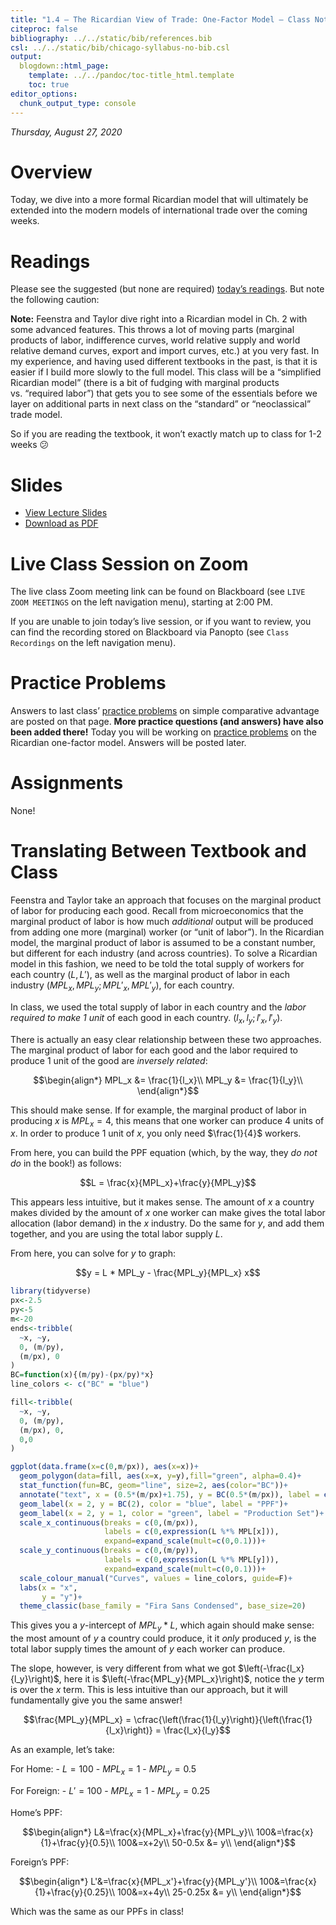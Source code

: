 ```yaml
---
title: "1.4 — The Ricardian View of Trade: One-Factor Model — Class Notes"
citeproc: false
bibliography: ../../static/bib/references.bib
csl: ../../static/bib/chicago-syllabus-no-bib.csl
output:
  blogdown::html_page:
    template: ../../pandoc/toc-title_html.template
    toc: true
editor_options: 
  chunk_output_type: console
---
```


*Thursday, August 27, 2020*

# Overview

Today, we dive into a more formal Ricardian model that will ultimately be extended into the modern models of international trade over the coming weeks.

# Readings

Please see the suggested (but none are required) [today's readings](/reading/1.4-reading). But note the following caution:

**Note:** Feenstra and Taylor dive right into a Ricardian model in Ch. 2 with some advanced features. This throws a lot of moving parts (marginal products of labor, indifference curves, world relative supply and world relative demand curves, export and import curves, etc.) at you very fast. In my experience, and having used different textbooks in the past, is that it is easier if I build more slowly to the full model. This class will be a “simplified Ricardian model” (there is a bit of fudging with marginal products vs. “required labor”) that gets you to see some of the essentials before we layer on additional parts in next class on the “standard” or “neoclassical” trade model. 

So if you are reading the textbook, it won't exactly match up to class for 1-2 weeks 😕

# Slides

- [<i class="fas fa-chalkboard-teacher"></i> View Lecture Slides](/slides/1.4-slides.html)
- [<i class="fas fa-file-pdf"></i> Download as PDF](/slides/1.4-slides.pdf)

# Live Class Session on Zoom

The live class <i class="fas fa-video"></i> Zoom meeting link can be found on Blackboard (see `LIVE ZOOM MEETINGS` on the left navigation menu), starting at 2:00 PM.

If you are unable to join today's live session, or if you want to review, you can find the recording stored on Blackboard via Panopto (see `Class Recordings` on the left navigation menu).

# Practice Problems

Answers to last class’ [practice problems](/practice/1.3-practice) on simple comparative advantage are posted on that page. **More practice questions (and answers) have also been added there!** Today you will be working on [practice problems](/practice/1.4-practice) on the Ricardian one-factor model. Answers will be posted later.

# Assignments

None!

# Translating Between Textbook and Class

Feenstra and Taylor take an approach that focuses on the marginal product of labor for producing each good. Recall from microeconomics that the marginal product of labor is how much *additional* output will be produced from adding one more (marginal) worker (or “unit of labor”). In the Ricardian model, the marginal product of labor is assumed to be a constant number, but different for each industry (and across countries). To solve a Ricardian model in this fashion, we need to be told the total supply of workers for each country $(L, L')$, as well as the marginal product of labor in each industry $(MPL_x, MPL_y; MPL'_x, MPL'_y)$, for each country.

In class, we used the total supply of labor in each country and the *labor required to make 1 unit* of each good in each country. $(l_x, l_y; l'_x, l'_y)$.

There is actually an easy clear relationship between these two approaches. The marginal product of labor for each good and the labor required to produce 1 unit of the good are *inversely related*:

$$\begin{align*}
MPL_x &= \frac{1}{l_x}\\
MPL_y &= \frac{1}{l_y}\\
\end{align*}$$

This should make sense. If for example, the marginal product of labor in producing $x$ is $MPL_x = 4$, this means that one worker can produce 4 units of $x$. In order to produce 1 unit of $x$, you only need $\frac{1}{4}$ workers.

From here, you can build the PPF equation (which, by the way, they *do not do* in the book!) as follows:

$$L = \frac{x}{MPL_x}+\frac{y}{MPL_y}$$

This appears less intuitive, but it makes sense. The amount of $x$ a country makes divided by the amount of $x$ one worker can make gives the total labor allocation (labor demand) in the $x$ industry. Do the same for $y$, and add them together, and you are using the total labor supply $L$.

From here, you can solve for $y$ to graph:

$$y = L * MPL_y - \frac{MPL_y}{MPL_x} x$$

```r
library(tidyverse)
px<-2.5
py<-5
m<-20
ends<-tribble(
  ~x, ~y,
  0, (m/py),
  (m/px), 0
)
BC=function(x){(m/py)-(px/py)*x}
line_colors <- c("BC" = "blue")

fill<-tribble(
  ~x, ~y,
  0, (m/py),
  (m/px), 0,
  0,0
)

ggplot(data.frame(x=c(0,m/px)), aes(x=x))+
  geom_polygon(data=fill, aes(x=x, y=y),fill="green", alpha=0.4)+
  stat_function(fun=BC, geom="line", size=2, aes(color="BC"))+
  annotate("text", x = (0.5*(m/px)+1.75), y = BC(0.5*(m/px)), label = expression(paste("slope =", - MPL[y]/MPL[x])), color="blue", size =7)+
  geom_label(x = 2, y = BC(2), color = "blue", label = "PPF")+
  geom_label(x = 2, y = 1, color = "green", label = "Production Set")+
  scale_x_continuous(breaks = c(0,(m/px)),
                     labels = c(0,expression(L %*% MPL[x])),
                     expand=expand_scale(mult=c(0,0.1)))+
  scale_y_continuous(breaks = c(0,(m/py)),
                     labels = c(0,expression(L %*% MPL[y])),
                     expand=expand_scale(mult=c(0,0.1)))+
  scale_colour_manual("Curves", values = line_colors, guide=F)+
  labs(x = "x",
       y = "y")+
  theme_classic(base_family = "Fira Sans Condensed", base_size=20)
```


This gives you a $y$-intercept of $MPL_y * L$, which again should make sense: the most amount of $y$ a country could produce, it it *only* produced $y$, is the total labor supply times the amount of $y$ each worker can produce.

The slope, however, is very different from what we got $\left(-\frac{l_x}{l_y}\right)$, here it is $\left(-\frac{MPL_y}{MPL_x}\right)$, notice the $y$ term is over the $x$ term. This is less intuitive than our approach, but it will fundamentally give you the same answer!

$$\frac{MPL_y}{MPL_x} = \cfrac{\left(\frac{1}{l_y}\right)}{\left(\frac{1}{l_x}\right)} = \frac{l_x}{l_y}$$

As an example, let's take:

For Home: 
- $L=100$
- $MPL_x = 1$
- $MPL_y = 0.5$

For Foreign:
- $L'=100$
- $MPL_x = 1$
- $MPL_y = 0.25$

Home's PPF:

$$\begin{align*}
L&=\frac{x}{MPL_x}+\frac{y}{MPL_y}\\
100&=\frac{x}{1}+\frac{y}{0.5}\\
100&=x+2y\\
50-0.5x &= y\\
\end{align*}$$

Foreign's PPF:

$$\begin{align*}
L'&=\frac{x}{MPL_x'}+\frac{y}{MPL_y'}\\
100&=\frac{x}{1}+\frac{y}{0.25}\\
100&=x+4y\\
25-0.25x &= y\\
\end{align*}$$

Which was the same as our PPFs in class!
